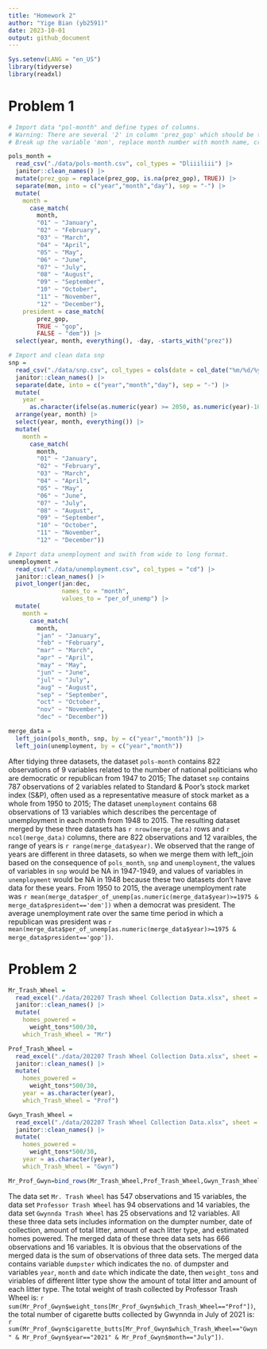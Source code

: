 ```yaml
---
title: "Homework 2"
author: "Yige Bian (yb2591)"
date: 2023-10-01
output: github_document
---
```


```r
Sys.setenv(LANG = "en_US")
library(tidyverse)
library(readxl)
```
# Problem 1
```r
# Import data "pol-month" and define types of columns. 
# Warning: There are several '2' in column 'prez_gop' which should be treated the same as '1'.  
# Break up the variable 'mon', replace month number with month name, create 'president' variable, remove 'prez_dem' and 'prez_gop' and 'day'

pols_month = 
  read_csv("./data/pols-month.csv", col_types = "Dliiiliii") |>
  janitor::clean_names() |>
  mutate(prez_gop = replace(prez_gop, is.na(prez_gop), TRUE)) |>
  separate(mon, into = c("year","month","day"), sep = "-") |>
  mutate(
    month = 
      case_match(
        month,
        "01" ~ "January",
        "02" ~ "February",
        "03" ~ "March",
        "04" ~ "April",
        "05" ~ "May",
        "06" ~ "June",
        "07" ~ "July",
        "08" ~ "August",
        "09" ~ "September",
        "10" ~ "October",
        "11" ~ "November",
        "12" ~ "December"),
    president = case_match(
        prez_gop,
        TRUE ~ "gop",
        FALSE ~ "dem")) |>
  select(year, month, everything(), -day, -starts_with("prez")) 
```
```r
# Import and clean data snp 
snp = 
  read_csv("./data/snp.csv", col_types = cols(date = col_date("%m/%d/%y"))) |>
  janitor::clean_names() |>
  separate(date, into = c("year","month","day"), sep = "-") |>
  mutate(
    year = 
      as.character(ifelse(as.numeric(year) >= 2050, as.numeric(year)-100, as.numeric(year)))) |>
  arrange(year, month) |>
  select(year, month, everything()) |>
  mutate(
    month = 
      case_match(
        month,
        "01" ~ "January",
        "02" ~ "February",
        "03" ~ "March",
        "04" ~ "April",
        "05" ~ "May",
        "06" ~ "June",
        "07" ~ "July",
        "08" ~ "August",
        "09" ~ "September",
        "10" ~ "October",
        "11" ~ "November",
        "12" ~ "December"))
```

```r
# Import data unemployment and swith from wide to long format. 
unemployment =
  read_csv("./data/unemployment.csv", col_types = "cd") |>
  janitor::clean_names() |>
  pivot_longer(jan:dec,
               names_to = "month",
               values_to = "per_of_unemp") |>
  mutate(
    month = 
      case_match(
        month,
        "jan" ~ "January",
        "feb" ~ "February",
        "mar" ~ "March",
        "apr" ~ "April",
        "may" ~ "May",
        "jun" ~ "June",
        "jul" ~ "July",
        "aug" ~ "August",
        "sep" ~ "September",
        "oct" ~ "October",
        "nov" ~ "November",
        "dec" ~ "December"))
```

```r
merge_data = 
  left_join(pols_month, snp, by = c("year","month")) |>
  left_join(unemployment, by = c("year","month"))
```

After tidying three datasets, the dataset `pols-month` contains 822 observations of 9 variables related to the number of national politicians who are democratic or republican from 1947 to 2015; The dataset `snp` contains 787 observations of 2 variables related to Standard & Poor’s stock market index (S&P), often used as a representative measure of stock market as a whole from 1950 to 2015; The dataset `unemployment` contains 68 observations of 13 variables which describes the percentage of unemployment in each month from 1948 to 2015.
The resulting dataset merged by these three datasets has `r nrow(merge_data)` rows and `r ncol(merge_data)` columns, there are 822 observations and 12 varaibles, the range of years is `r range(merge_data$year)`. We observed that the range of years are different in three datasets, so when we merge them with left_join based on the consequence of `pols_month`, `snp` and `unemployment`, the values of variables in `snp` would be NA in 1947-1949, and values of variables in `unemployment` would be NA in 1948 because these two datasets don't have data for these years. From 1950 to 2015, the average unemployment rate was `r mean(merge_data$per_of_unemp[as.numeric(merge_data$year)>=1975 & merge_data$president=='dem'])` when a democrat was president. The average unemployment rate over the same time period in which a republican was president was `r mean(merge_data$per_of_unemp[as.numeric(merge_data$year)>=1975 & merge_data$president=='gop'])`.

# Problem 2
```r
Mr_Trash_Wheel = 
  read_excel("./data/202207 Trash Wheel Collection Data.xlsx", sheet = "Mr. Trash Wheel", range = "A2:N549") |>
  janitor::clean_names() |>
  mutate(
    homes_powered = 
      weight_tons*500/30,
    which_Trash_Wheel = "Mr")

Prof_Trash_Wheel = 
  read_excel("./data/202207 Trash Wheel Collection Data.xlsx", sheet = "Professor Trash Wheel", range = "A2:M96") |>
  janitor::clean_names() |>
  mutate(
    homes_powered = 
      weight_tons*500/30,
    year = as.character(year),
    which_Trash_Wheel = "Prof")

Gwyn_Trash_Wheel = 
  read_excel("./data/202207 Trash Wheel Collection Data.xlsx", sheet = "Gwynnda Trash Wheel", range="A2:K27") |>
  janitor::clean_names() |>
  mutate(
    homes_powered = 
      weight_tons*500/30,
    year = as.character(year),
    which_Trash_Wheel = "Gwyn")

Mr_Prof_Gwyn=bind_rows(Mr_Trash_Wheel,Prof_Trash_Wheel,Gwyn_Trash_Wheel)
```

The data set `Mr. Trash Wheel` has 547 observations and 15 variables, the data set `Professor Trash Wheel` has 94 observations and 14 variables, the data set `Gwynnda Trash Wheel` has 25 observations and 12 variables. All these three data sets includes information on the dumpter number, date of collection, amount of total litter, amount of each litter type, and estimated homes powered.
The merged data of these three data sets has 666 observations and 16 variables. It is obvious that the observations of the merged data is the sum of observations of three data sets. The merged data contains variable `dumpster` which indicates the no. of dumpster and variables `year`, `month` and `date` which indicate the date, then `weight_tons` and viriables of different litter type show the amount of total litter and amount of each litter type. The total weight of trash collected by Professor Trash Wheel is: `r sum(Mr_Prof_Gwyn$weight_tons[Mr_Prof_Gwyn$which_Trash_Wheel=="Prof"])`, the total number of cigarette butts collected by Gwynnda in July of 2021 is: `r sum(Mr_Prof_Gwyn$cigarette_butts[Mr_Prof_Gwyn$which_Trash_Wheel=="Gwyn" & Mr_Prof_Gwyn$year=="2021" & Mr_Prof_Gwyn$month=="July"])`.

